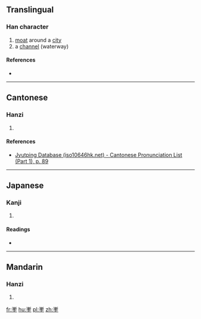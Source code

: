 ==Translingual==

===Han character===
{{Han char|rn=32|rad=土|as=14|sn=17|four=|canj=水中土 (ELG), X水中土 (XELG)|ids=⿱漸土}}

# [[moat]] around a [[city]]
# a [[channel]] (waterway)

====References====
* {{Han ref|kx=0240.310|dkj=05542|dj=0480.190|hdz=10497.080|uh=58CD|ud=22733}}

----

==Cantonese==

===Hanzi===
{{yue-hanzi|jyut=[[cim3]]|y=chim3}}

# {{defn|lang=yue|sort=土13}}

====References====
* [http://www.iso10646hk.net/jp/document/download.jsp Jyutping Database (iso10646hk.net) - Cantonese Pronunciation List (Part 1), p. 89]

----

==Japanese==

===Kanji===
{{ja-kanji|grade=|rs=土14}}

# {{defn|lang=ja|sort=土14}}

====Readings====
* {{ja-readings|on=[[ざん]] (zan)|kun=[[ほり]] (hori), [[あな]] (ana)}}

----

==Mandarin==

===Hanzi===
{{cmn-hanzi|pin=[[qiàn]] ([[qian4]])|wg=ch'ien<sup>4</sup>}}

# {{defn|lang=cmn|sort=土14}}

[[fr:壍]]
[[hu:壍]]
[[pl:壍]]
[[zh:壍]]